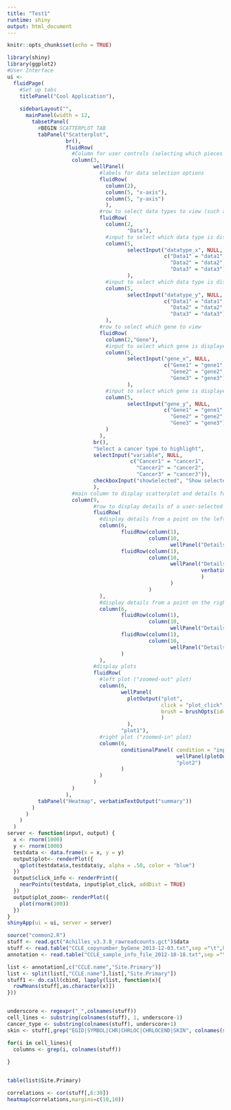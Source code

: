 ```yaml
---
title: "Test1"
runtime: shiny
output: html_document
---
```


```r
knitr::opts_chunk$set(echo = TRUE)
```

```r
library(shiny)
library(ggplot2)
#User Interface
ui <- 
  fluidPage( 
    #Set up tabs
    titlePanel("Cool Application"),
    
    sidebarLayout("",
      mainPanel(width = 12,
        tabsetPanel(
          #BEGIN SCATTERPLOT TAB
          tabPanel("Scatterplot", 
                   br(),
                   fluidRow(
                     #Column for user controls (selecting which pieces of data to view and highlight)
                     column(3,
                            wellPanel(
                              #labels for data selection options
                              fluidRow(
                                column(2),
                                column(5, "x-axis"),
                                column(5, "y-axis")
                                ),
                              #row to select data types to view (such as RNAseq or DNA copy number)
                              fluidRow(
                                column(2,
                                       "Data"),
                                #input to select which data type is displayed on the x-axis
                                column(5,
                                       selectInput("datatype_x", NULL,
                                                   c("Data1" = "data1",
                                                     "Data2" = "data2",
                                                     "Data3" = "data3"))
                                       ),
                                #input to select which data type is displayed on the y-axis
                                column(5,
                                       selectInput("datatype_y", NULL,
                                                   c("Data1" = "data1",
                                                     "Data2" = "data2",
                                                     "Data3" = "data3")))
                                ),
                              #row to select which gene to view
                              fluidRow(
                                column(2,"Gene"),
                                #input to select which gene is displayed on the x-axis
                                column(5,
                                       selectInput("gene_x", NULL,
                                                   c("Gene1" = "gene1",
                                                     "Gene2" = "gene2",
                                                     "Gene3" = "gene3"))
                                       ),
                                #input to select which gene is displayed on the y-axis
                                column(5,
                                       selectInput("gene_y", NULL,
                                                   c("Gene1" = "gene1",
                                                     "Gene2" = "gene2",
                                                     "Gene3" = "gene3")))
                                )
                              ),
                            br(),
                            "Select a cancer type to highlight",
                            selectInput("variable", NULL,
                                        c("Cancer1" = "cancer1",
                                          "Cancer2" = "cancer2",
                                          "Cancer3" = "cancer3")),
                            checkboxInput("showSelected", "Show selected cancers only?", FALSE)
                            ),
                     #main column to display scatterplot and details for a selected point on the scatterplot)
                     column(9,
                            #row to display details of a user-selected point
                            fluidRow(
                              #display details from a point on the left plot ("zoomed-out" plot)
                              column(6, 
                                     fluidRow(column(1),
                                              column(10,
                                                     wellPanel("Details 1a (cell line, cancer type)"))),
                                     fluidRow(column(1),
                                              column(10,
                                                     wellPanel("Details 1b (rnaseq info, dna copy, etc)",
                                                               verbatimTextOutput("click_info")
                                                               )
                                                     )
                                              )
                              ), 
                              #display details from a point on the right plot ("zoomed-in" plot)
                              column(6,
                                     fluidRow(column(1),
                                              column(10,
                                                     wellPanel("Details 1a (cell line, cancer type)"))),
                                     fluidRow(column(1),
                                              column(10,
                                                     wellPanel("Details 1b (rnaseq info, dna copy, etc)")))
                                     )
                              ),
                            #display plots
                            fluidRow(
                              #left plot ("zoomed-out" plot)
                              column(6,
                                     wellPanel(
                                       plotOutput("plot",
                                                  click = "plot_click",
                                                  brush = brushOpts(id="plot_brush")
                                                  )
                                       ),
                                     "plot1"),
                              #right plot ("zoomed-in" plot)
                              column(6,
                                     conditionalPanel( condition = "input.showSelected==FALSE",
                                                       wellPanel(plotOutput("plot_zoom")),
                                                       "plot2")
                                     )
                              )
                            )
                     )
                   ),
          tabPanel("Heatmap", verbatimTextOutput("summary"))
        )
      )
    )
  )
server <- function(input, output) { 
  x <- rnorm(1000)
  y <- rnorm(1000)
  testdata <- data.frame(x = x, y = y)
  output$plot<- renderPlot({ 
    qplot(testdata$x,testdata$y, alpha = .50, color = "blue") 
  }) 
  output$click_info <- renderPrint({
    nearPoints(testdata, input$plot_click, addDist = TRUE)
  })
  output$plot_zoom<- renderPlot({ 
    plot(rnorm(100)) 
  }) 
}
shinyApp(ui = ui, server = server)
```
```r
source("common2.R")
stuff <- read.gct("Achilles_v3.3.8_rawreadcounts.gct")$data
stuff <- read.table("CCLE_copynumber_byGene_2013-12-03.txt",sep ="\t",header=T)
annotation <- read.table("CCLE_sample_info_file_2012-10-18.txt",sep ="\t",header=T)

list <- annotation[,c("CCLE.name","Site.Primary")]
list <- split(list[,"CCLE.name"],list[,"Site.Primary"])
stuff1 <- do.call(cbind, lapply(list, function(x){
  rowMeans(stuff[,as.character(x)])
}))


underscore <- regexpr("_",colnames(stuff))
cell_lines <- substring(colnames(stuff), 1, underscore-1)
cancer_type <- substring(colnames(stuff), underscore+1)
skin <- stuff[,grep("EGID|SYMBOL|CHR|CHRLOC|CHRLOCEND|SKIN", colnames(stuff))]

for(i in cell_lines){
  columns <- grep(i, colnames(stuff))
  
}


table(list$Site.Primary)

correlations <- cor(stuff[,6:30])
heatmap(correlations,margins=c(10,10))
```
